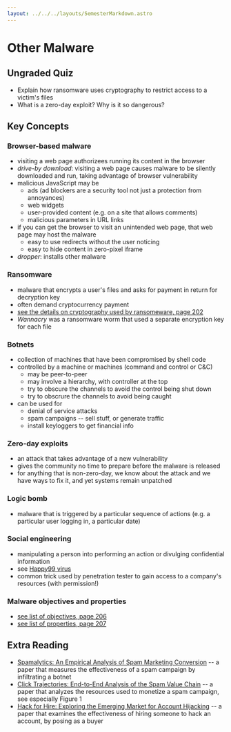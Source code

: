 ```yaml
---
layout: ../../../layouts/SemesterMarkdown.astro
---
```


# Other Malware

## Ungraded Quiz

- Explain how ransomware uses cryptography to restrict access to a victim's files
- What is a zero-day exploit? Why is it so dangerous?

## Key Concepts

### Browser-based malware

- visiting a web page authorizees running its content in the browser
- _drive-by download_: visiting a web page causes malware to be silently downloaded and run, taking advantage of browser vulnerability
- malicious JavaScript may be
  - ads (ad blockers are a security tool not just a protection from annoyances)
  - web widgets
  - user-provided content (e.g. on a site that allows comments)
  - malicious parameters in URL links
- if you can get the browser to visit an unintended web page, that web page may host the malware
  - easy to use redirects without the user noticing
  - easy to hide content in zero-pixel iframe
- _dropper_: installs other malware

### Ransomware

- malware that encrypts a user's files and asks for payment in return for decryption key
- often demand cryptocurrency payment
- [see the details on cryptography used by ransomeware, page 202](https://people.scs.carleton.ca/~paulv/toolsjewels/TJrev1/ch7-rev1.pdf)
- _Wannacry_ was a ransomware worm that used a separate encryption key for each file

### Botnets

- collection of machines that have been compromised by shell code
- controlled by a machine or machines (command and control or C&C)
  - may be peer-to-peer
  - may involve a hierarchy, with controller at the top
  - try to obscure the channels to avoid the control being shut down
  - try to obscrure the channels to avoid being caught
- can be used for
  - denial of service attacks
  - spam campaigns -- sell stuff, or generate traffic
  - install keyloggers to get financial info

### Zero-day exploits

- an attack that takes advantage of a new vulnerability
- gives the community no time to prepare before the malware is released
- for anything that is non-zero-day, we know about the attack and we have ways to fix it, and yet systems remain unpatched

### Logic bomb

- malware that is triggered by a particular sequence of actions (e.g. a particular user logging in, a particular date)

### Social engineering

- manipulating a person into performing an action or divulging confidential information
- see [Happy99 virus](https://en.wikipedia.org/wiki/Happy99)
- common trick used by penetration tester to gain access to a company's resources (with permission!)

### Malware objectives and properties

- [see list of objectives, page 206](https://people.scs.carleton.ca/~paulv/toolsjewels/TJrev1/ch7-rev1.pdf)
- [see list of properties, page 207](https://people.scs.carleton.ca/~paulv/toolsjewels/TJrev1/ch7-rev1.pdf)

## Extra Reading

- [Spamalytics: An Empirical Analysis of Spam Marketing Conversion](https://dl.acm.org/doi/pdf/10.1145/1455770.1455774) -- a paper that measures the effectiveness of a spam campaign by infiltrating a botnet
- [Click Trajectories: End-to-End Analysis of the Spam Value Chain](https://cseweb.ucsd.edu//~savage/papers/Oakland11.pdf) -- a paper that analyzes the resources used to monetize a spam campaign, see especially Figure 1
- [Hack for Hire: Exploring the Emerging Market for Account Hijacking](https://www.sysnet.ucsd.edu/~voelker/pubs/hackforhire-www19.pdf) -- a paper that examines the effectiveness of hiring someone to hack an account, by posing as a buyer
